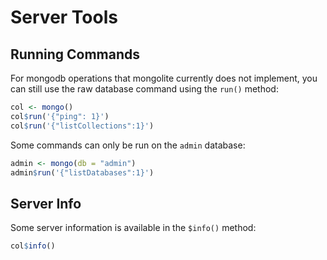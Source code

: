 # Server Tools

## Running Commands

For mongodb operations that mongolite currently does not implement, you can still use the raw database command using the `run()` method:

```r
col <- mongo()
col$run('{"ping": 1}')
col$run('{"listCollections":1}')
```

Some commands can only be run on the `admin` database:

```r
admin <- mongo(db = "admin")
admin$run('{"listDatabases":1}')
```


## Server Info

Some server information is available in the `$info()` method:

```r
col$info()
```

